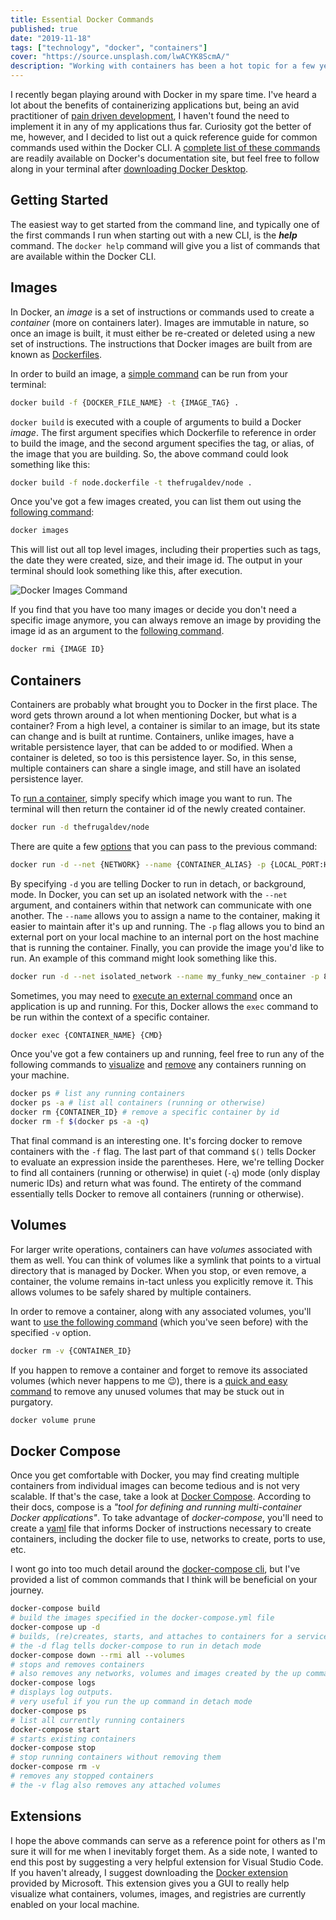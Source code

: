 ```yaml
---
title: Essential Docker Commands
published: true
date: "2019-11-18"
tags: ["technology", "docker", "containers"]
cover: "https://source.unsplash.com/lwACYK8ScmA/"
description: "Working with containers has been a hot topic for a few years now. But sometimes it can feel intimidating as you're getting started. This post helps alleviate some of those concerns and hopes to serve as a reference guide to a few of the crucial commands that Docker offers."
---
```


I recently began playing around with Docker in my spare time. I've heard a lot about the benefits of containerizing applications but, being an avid practitioner of [pain driven development](https://www.weeklydevtips.com/episodes/010), I haven't found the need to implement it in any of my applications thus far. Curiosity got the better of me, however, and I decided to list out a quick reference guide for common commands used within the Docker CLI. A [complete list of these commands](https://docs.docker.com/engine/reference/commandline/cli/) are readily available on Docker's documentation site, but feel free to follow along in your terminal after [downloading Docker Desktop](https://hub.docker.com/?overlay=onboarding).

## Getting Started

The easiest way to get started from the command line, and typically one of the first commands I run when starting out with a new CLI, is the **_help_** command. The `docker help` command will give you a list of commands that are available within the Docker CLI.

## Images

In Docker, an _image_ is a set of instructions or commands used to create a _container_ (more on containers later). Images are immutable in nature, so once an image is built, it must either be re-created or deleted using a new set of instructions. The instructions that Docker images are built from are known as [Dockerfiles](https://docs.docker.com/engine/reference/builder/).

In order to build an image, a [simple command](https://docs.docker.com/engine/reference/commandline/build/) can be run from your terminal:

```bash
docker build -f {DOCKER_FILE_NAME} -t {IMAGE_TAG} .
```

`docker build` is executed with a couple of arguments to build a Docker _image_. The first argument specifies which Dockerfile to reference in order to build the image, and the second argument specifies the tag, or alias, of the image that you are building. So, the above command could look something like this:

```bash
docker build -f node.dockerfile -t thefrugaldev/node .
```

Once you've got a few images created, you can list them out using the [following command](https://docs.docker.com/engine/reference/commandline/images/):

```bash
docker images
```

This will list out all top level images, including their properties such as tags, the date they were created, size, and their image id. The output in your terminal should look something like this, after execution.

![Docker Images Command](docker-images.png "docker images cli command")

If you find that you have too many images or decide you don't need a specific image anymore, you can always remove an image by providing the image id as an argument to the [following command](https://docs.docker.com/engine/reference/commandline/rmi/).

```bash
docker rmi {IMAGE ID}
```

## Containers

Containers are probably what brought you to Docker in the first place. The word gets thrown around a lot when mentioning Docker, but what is a container? From a high level, a container is similar to an image, but its state can change and is built at runtime. Containers, unlike images, have a writable persistence layer, that can be added to or modified. When a container is deleted, so too is this persistence layer. So, in this sense, multiple containers can share a single image, and still have an isolated persistence layer.

To [run a container](https://docs.docker.com/engine/reference/commandline/run), simply specify which image you want to run. The terminal will then return the container id of the newly created container.

```bash
docker run -d thefrugaldev/node
```

There are quite a few [options](https://docs.docker.com/engine/reference/commandline/run/#options) that you can pass to the previous command:

```bash
docker run -d --net {NETWORK} --name {CONTAINER_ALIAS} -p {LOCAL_PORT:HOST_PORT} {IMAGE_TO_RUN}
```

By specifying `-d` you are telling Docker to run in detach, or background, mode. In Docker, you can set up an isolated network with the `--net` argument, and containers within that network can communicate with one another. The `--name` allows you to assign a name to the container, making it easier to maintain after it's up and running. The `-p` flag allows you to bind an external port on your local machine to an internal port on the host machine that is running the container. Finally, you can provide the image you'd like to run. An example of this command might look something like this.

```bash
docker run -d --net isolated_network --name my_funky_new_container -p 8080:5000 thefrugaldev/aspnetcore
```

Sometimes, you may need to [execute an external command](https://docs.docker.com/engine/reference/commandline/exec/) once an application is up and running. For this, Docker allows the `exec` command to be run within the context of a specific container.

```bash
docker exec {CONTAINER_NAME} {CMD}
```

Once you've got a few containers up and running, feel free to run any of the following commands to [visualize](https://docs.docker.com/engine/reference/commandline/ps/) and [remove](https://docs.docker.com/engine/reference/commandline/rm/) any containers running on your machine.

```bash
docker ps # list any running containers
docker ps -a # list all containers (running or otherwise)
docker rm {CONTAINER_ID} # remove a specific container by id
docker rm -f $(docker ps -a -q)
```

That final command is an interesting one. It's forcing docker to remove containers with the `-f` flag. The last part of that command `$()` tells Docker to evaluate an expression inside the parentheses. Here, we're telling Docker to find all containers (running or otherwise) in quiet (`-q`) mode (only display numeric IDs) and return what was found. The entirety of the command essentially tells Docker to remove all containers (running or otherwise).

## Volumes

For larger write operations, containers can have _volumes_ associated with them as well. You can think of volumes like a symlink that points to a virtual directory that is managed by Docker. When you stop, or even remove, a container, the volume remains in-tact unless you explicitly remove it. This allows volumes to be safely shared by multiple containers.

In order to remove a container, along with any associated volumes, you'll want to [use the following command](https://docs.docker.com/engine/reference/commandline/rm/) (which you've seen before) with the specified `-v` option.

```bash
docker rm -v {CONTAINER_ID}
```

If you happen to remove a container and forget to remove its associated volumes (which never happens to me :wink:), there is a [quick and easy command](https://docs.docker.com/engine/reference/commandline/volume_prune/) to remove any unused volumes that may be stuck out in purgatory.

```bash
docker volume prune
```

## Docker Compose

Once you get comfortable with Docker, you may find creating multiple containers from individual images can become tedious and is not very scalable. If that's the case, take a look at [Docker Compose](https://docs.docker.com/compose/). According to their docs, compose is a _"tool for defining and running multi-container Docker applications"_. To take advantage of _docker-compose_, you'll need to create a [yaml](https://yaml.org/) file that informs Docker of instructions necessary to create containers, including the docker file to use, networks to create, ports to use, etc.

I wont go into too much detail around the [docker-compose cli](https://docs.docker.com/compose/reference/overview/), but I've provided a list of common commands that I think will be beneficial on your journey.

```bash
docker-compose build
# build the images specified in the docker-compose.yml file
docker-compose up -d
# builds, (re)creates, starts, and attaches to containers for a service
# the -d flag tells docker-compose to run in detach mode
docker-compose down --rmi all --volumes
# stops and removes containers
# also removes any networks, volumes and images created by the up command
docker-compose logs
# displays log outputs.
# very useful if you run the up command in detach mode
docker-compose ps
# list all currently running containers
docker-compose start
# starts existing containers
docker-compose stop
# stop running containers without removing them
docker-compose rm -v
# removes any stopped containers
# the -v flag also removes any attached volumes
```

## Extensions

I hope the above commands can serve as a reference point for others as I'm sure it will for me when I inevitably forget them. As a side note, I wanted to end this post by suggesting a very helpful extension for Visual Studio Code. If you haven't already, I suggest downloading the [Docker extension](https://marketplace.visualstudio.com/items?itemName=ms-azuretools.vscode-docker) provided by Microsoft. This extension gives you a GUI to really help visualize what containers, volumes, images, and registries are currently enabled on your local machine.
